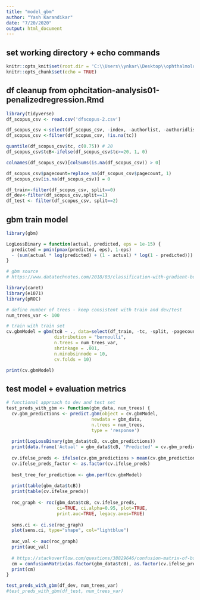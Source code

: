 ```yaml
---
title: "model_gbm"
author: "Yash Karandikar"
date: "7/20/2020"
output: html_document
---
```


## set working directory + echo commands
```r
knitr::opts_knit$set(root.dir = 'C:\\Users\\ynkar\\Desktop\\ophthalmology\\ophthalmologycitations-master')
knitr::opts_chunk$set(echo = TRUE)
```

## df cleanup from ophcitation-analysis01-penalizedregression.Rmd
```r
library(tidyverse)
df_scopus_csv <- read.csv('dfscopus-2.csv')

df_scopus_csv <-select(df_scopus_csv, -index, -authorlist, -authoridlist, -access.type)
df_scopus_csv <-filter(df_scopus_csv, !is.na(tc))

quantile(df_scopus_csv$tc, c(0.75)) # 20
df_scopus_csv$tcB<-ifelse(df_scopus_csv$tc>=20, 1, 0)

colnames(df_scopus_csv)[colSums(is.na(df_scopus_csv)) > 0]

df_scopus_csv$pagecount=replace_na(df_scopus_csv$pagecount, 1)
df_scopus_csv[is.na(df_scopus_csv)] = 0

df_train<-filter(df_scopus_csv, split==0)
df_dev<-filter(df_scopus_csv,split==1)
df_test <- filter(df_scopus_csv, split==2)
```

## gbm train model
```r
library(gbm)

LogLossBinary = function(actual, predicted, eps = 1e-15) {  
  predicted = pmin(pmax(predicted, eps), 1-eps)  
  - (sum(actual * log(predicted) + (1 - actual) * log(1 - predicted))) / length(actual)
}

# gbm source
# https://www.datatechnotes.com/2018/03/classification-with-gradient-boosting.html

library(caret)
library(e1071)
library(pROC)

# define number of trees - keep consistent with train and dev/test
num_trees_var <- 100

# train with train set
cv.gbmModel = gbm(tcB ~ ., data=select(df_train, -tc, -split, -pagecount), 
                  distribution = "bernoulli",
                  n.trees = num_trees_var,
                  shrinkage = .001,
                  n.minobsinnode = 10,
                  cv.folds = 10)

print(cv.gbmModel)
```

## test model + evaluation metrics
```r
# functional approach to dev and test set
test_preds_with_gbm <- function(gbm_data, num_trees) {
  cv.gbm_predictions <- predict.gbm(object = cv.gbmModel,
                                newdata = gbm_data,
                                n.trees = num_trees,
                                type = 'response')
  
  print(LogLossBinary(gbm_data$tcB, cv.gbm_predictions))
  print(data.frame('Actual' = gbm_data$tcB, 'Predicted' = cv.gbm_predictions))
  
  cv.ifelse_preds <- ifelse(cv.gbm_predictions > mean(cv.gbm_predictions), 1, 0)
  cv.ifelse_preds_factor <- as.factor(cv.ifelse_preds)
  
  best_tree_for_prediction <- gbm.perf(cv.gbmModel)
  
  print(table(gbm_data$tcB))
  print(table(cv.ifelse_preds))
  
  roc_graph <- roc(gbm_data$tcB, cv.ifelse_preds, 
                   ci=TRUE, ci.alpha=0.95, plot=TRUE, 
                   print.auc=TRUE, legacy.axes=TRUE)
  
  sens.ci <- ci.se(roc_graph)
  plot(sens.ci, type="shape", col="lightblue")
  
  auc_val <- auc(roc_graph)
  print(auc_val)
  
  # https://stackoverflow.com/questions/38829646/confusion-matrix-of-bsttree-predictions-error-the-data-must-contain-some-leve
  cm = confusionMatrix(as.factor(gbm_data$tcB), as.factor(cv.ifelse_preds_factor))
  print(cm)
}

test_preds_with_gbm(df_dev, num_trees_var)
#test_preds_with_gbm(df_test, num_trees_var)
```
